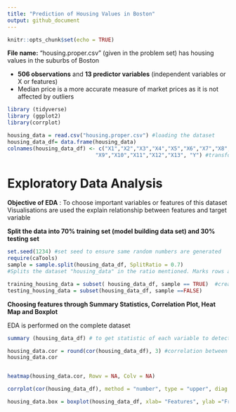 ```yaml
---
title: "Prediction of Housing Values in Boston"
output: github_document
---
```


```r
knitr::opts_chunk$set(echo = TRUE)
```

**File name:** "housing.proper.csv" (given in the problem set) has housing values in the suburbs of Boston  

- **506  observations** and **13 predictor variables** (independent variables or X or features)      
- Median price is a more accurate measure of market prices as it is not affected by outliers       

```R

library (tidyverse)  
library (ggplot2)  
library(corrplot)  

housing_data = read.csv("housing.proper.csv") #loading the dataset
housing_data_df= data.frame(housing_data)
colnames(housing_data_df) <- c("X1","X2","X3","X4","X5","X6","X7","X8",
                            "X9","X10","X11","X12","X13", "Y") #transforming column names
```
# Exploratory Data Analysis    

**Objective of EDA** : To choose important variables or features of this dataset
Visualisations are used the explain relationship between features and target variable    


**Split the data into 70% training set (model building data set) and 30% testing set**


```r
set.seed(1234) #set seed to ensure same random numbers are generated
require(caTools)
sample = sample.split(housing_data_df, SplitRatio = 0.7)
#Splits the dataset "housing_data" in the ratio mentioned. Marks rows as logical true and remaining as logical false.  

training_housing_data = subset( housing_data_df, sample == TRUE)  #creates training dataset with rows marked true
testing_housing_data = subset(housing_data_df, sample ==FALSE)
```
**Choosing features through Summary Statistics, Correlation Plot, Heat Map and Boxplot**  

EDA is performed on the complete dataset

```r

summary (housing_data_df) # to get statistic of each variable to detect outliers  

housing_data.cor = round(cor(housing_data_df), 3) #correlation between features and median housing values
housing_data.cor


heatmap(housing_data.cor, Rowv = NA, Colv = NA)

corrplot(cor(housing_data_df), method = "number", type = "upper", diag = FALSE)

housing_data.box = boxplot(housing_data_df, xlab= "Features", ylab ="Frequency") #boxplot to detect outliers   



```


